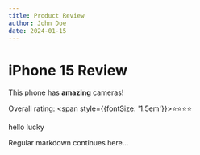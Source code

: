 ---
title: Product Review
author: John Doe
date: 2024-01-15
---

# iPhone 15 Review

This phone has **amazing** cameras!

Overall rating: <span style={{fontSize: '1.5em'}}>⭐⭐⭐⭐</span>

<div className="bg-blue-500">hello lucky</div>

Regular markdown continues here...